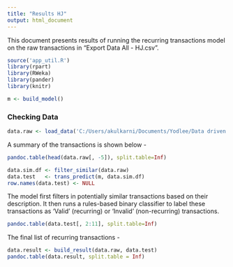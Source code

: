```yaml
---
title: "Results HJ"
output: html_document
---
```


This document presents results of running the recurring transactions model on the raw transactions in "Export Data All - HJ.csv".

```r
source('app_util.R')
library(rpart)
library(RWeka)
library(pander)
library(knitr)

m <- build_model()
```

### Checking Data

```r
data.raw <- load_data('C:/Users/akulkarni/Documents/Yodlee/Data driven app/HJ/Export Data All - HJ.csv')
```
A summary of the transactions is shown below - 
```r
pandoc.table(head(data.raw[, -5]), split.table=Inf)
```

```r
data.sim.df <- filter_similar(data.raw)
data.test   <- trans_predict(m, data.sim.df)
row.names(data.test) <- NULL
```

The model first filters in potentially similar transactions based on their description. It then runs a rules-based binary classifier to label these transactions as 'Valid' (recurring) or 'Invalid' (non-recurring) transactions.
```r
pandoc.table(data.test[, 2:11], split.table=Inf)
```
The final list of recurring transactions -
```r
data.result <- build_result(data.raw, data.test)
pandoc.table(data.result, split.table = Inf)
```
